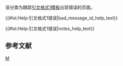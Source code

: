 {{polluted category}}
{{Tracking category}}
{{empty category}}
该分类为跟踪[[WP:CS1|引文格式1模板]]出现{{para|message-id}}错误的页面。


{{#lst:Help:引文格式1错误|bad_message_id_help_text}}

<!-- 
----
{{#lst:Help:引文格式1错误|show_error_messages_help_text}} -->
{{#lst:Help:引文格式1错误|notes_help_text}}<!-- 
{{#lst:Help:引文格式1错误|references_help_text}} -->
==参考文献==
{{reflist}}
{{CategoryTOC}}
[[Category:引文格式1错误|M]]
